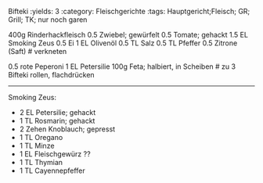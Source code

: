 Bifteki
:yields: 3
:category: Fleischgerichte
:tags: Hauptgericht;Fleisch; GR; Grill; TK; nur noch garen


400g Rinderhackfleisch
0.5 Zwiebel; gewürfelt
0.5 Tomate; gehackt
1.5 EL Smoking Zeus
0.5 Ei
1 EL Olivenöl
0.5 TL Salz
0.5 TL Pfeffer
0.5 Zitrone (Saft)
# verkneten

0.5 rote Peperoni
1 EL Petersilie
100g Feta; halbiert, in Scheiben
# zu 3 Bifteki rollen, flachdrücken


---
Smoking Zeus:

- 2 EL Petersilie; gehackt
- 1 TL Rosmarin; gehackt
- 2 Zehen Knoblauch; gepresst
- 1 TL Oregano
- 1 TL Minze
- 1 EL Fleischgewürz ??
- 1 TL Thymian
- 1 TL Cayennepfeffer